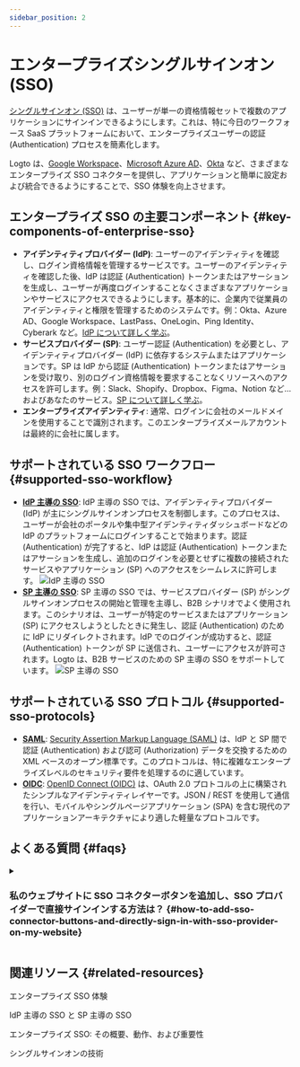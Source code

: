 ```yaml
---
sidebar_position: 2
---
```


# エンタープライズシングルサインオン (SSO)

[シングルサインオン (SSO)](https://auth.wiki/single-sign-on) は、ユーザーが単一の資格情報セットで複数のアプリケーションにサインインできるようにします。これは、特に今日のワークフォース SaaS プラットフォームにおいて、エンタープライズユーザーの認証 (Authentication) プロセスを簡素化します。

Logto は、[Google Workspace](/integrations/google-workspace)、[Microsoft Azure AD](/integrations/entra-id-saml)、[Okta](/integrations/okta) など、さまざまなエンタープライズ SSO コネクターを提供し、アプリケーションと簡単に設定および統合できるようにすることで、SSO 体験を向上させます。

## エンタープライズ SSO の主要コンポーネント \{#key-components-of-enterprise-sso}

- **アイデンティティプロバイダー (IdP)**: ユーザーのアイデンティティを確認し、ログイン資格情報を管理するサービスです。ユーザーのアイデンティティを確認した後、IdP は認証 (Authentication) トークンまたはアサーションを生成し、ユーザーが再度ログインすることなくさまざまなアプリケーションやサービスにアクセスできるようにします。基本的に、企業内で従業員のアイデンティティと権限を管理するためのシステムです。例：Okta、Azure AD、Google Workspace、LastPass、OneLogin、Ping Identity、Cyberark など。[IdP について詳しく学ぶ](https://auth.wiki/identity-provider)。
- **サービスプロバイダー (SP)**: ユーザー認証 (Authentication) を必要とし、アイデンティティプロバイダー (IdP) に依存するシステムまたはアプリケーションです。SP は IdP から認証 (Authentication) トークンまたはアサーションを受け取り、別のログイン資格情報を要求することなくリソースへのアクセスを許可します。例：Slack、Shopify、Dropbox、Figma、Notion など…およびあなたのサービス。[SP について詳しく学ぶ](https://auth.wiki/service-provider)。
- **エンタープライズアイデンティティ**: 通常、ログインに会社のメールドメインを使用することで識別されます。このエンタープライズメールアカウントは最終的に会社に属します。

## サポートされている SSO ワークフロー \{#supported-sso-workflow}

- [**IdP 主導の SSO**](/end-user-flows/enterprise-sso/idp-initiated-sso): IdP 主導の SSO では、アイデンティティプロバイダー (IdP) が主にシングルサインオンプロセスを制御します。このプロセスは、ユーザーが会社のポータルや集中型アイデンティティダッシュボードなどの IdP のプラットフォームにログインすることで始まります。認証 (Authentication) が完了すると、IdP は認証 (Authentication) トークンまたはアサーションを生成し、追加のログインを必要とせずに複数の接続されたサービスやアプリケーション (SP) へのアクセスをシームレスに許可します。
  <img src="/img/assets/idp-initiated-sso.png" alt="IdP 主導の SSO" />
- [**SP 主導の SSO**](/end-user-flows/enterprise-sso/sp-initiated-sso): SP 主導の SSO では、サービスプロバイダー (SP) がシングルサインオンプロセスの開始と管理を主導し、B2B シナリオでよく使用されます。このシナリオは、ユーザーが特定のサービスまたはアプリケーション (SP) にアクセスしようとしたときに発生し、認証 (Authentication) のために IdP にリダイレクトされます。IdP でのログインが成功すると、認証 (Authentication) トークンが SP に送信され、ユーザーにアクセスが許可されます。Logto は、B2B サービスのための SP 主導の SSO をサポートしています。
  <img src="/img/assets/sp-initiated-sso.png" alt="SP 主導の SSO" />

## サポートされている SSO プロトコル \{#supported-sso-protocols}

- [**SAML**](/integrations/saml-sso): [Security Assertion Markup Language (SAML)](https://auth.wiki/saml) は、IdP と SP 間で認証 (Authentication) および認可 (Authorization) データを交換するための XML ベースのオープン標準です。このプロトコルは、特に複雑なエンタープライズレベルのセキュリティ要件を処理するのに適しています。
- [**OIDC**](/integrations/oidc-sso): [OpenID Connect (OIDC)](https://auth.wiki/openid-connect) は、OAuth 2.0 プロトコルの上に構築されたシンプルなアイデンティティレイヤーです。JSON / REST を使用して通信を行い、モバイルやシングルページアプリケーション (SPA) を含む現代のアプリケーションアーキテクチャにより適した軽量なプロトコルです。

## よくある質問 \{#faqs}

<details>
  <summary>

### 私のウェブサイトに SSO コネクターボタンを追加し、SSO プロバイダーで直接サインインする方法は？ \{#how-to-add-sso-connector-buttons-and-directly-sign-in-with-sso-provider-on-my-website}

</summary>

Logto を使用すると、ウェブサイトにソーシャルログインボタンを追加し、デフォルトのサインインフォームを表示せずに SSO サインインプロセスを直接開始できます。詳細な手順については、[直接サインイン](/end-user-flows/authentication-parameters/direct-sign-in/) ガイドを確認してください。

</details>

## 関連リソース \{#related-resources}

<Url href="https://www.youtube.com/watch?v=-mD8Sfab7sI&t=12s"> エンタープライズ SSO 体験</Url>

<Url href="https://blog.logto.io/idp-vs-sp-initiated-sso">IdP 主導の SSO と SP 主導の SSO</Url>

<Url href="https://blog.logto.io/enterprise-sso">
  エンタープライズ SSO: その概要、動作、および重要性
</Url>

<Url href="https://blog.logto.io/single-sign-on">シングルサインオンの技術</Url>
